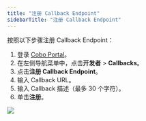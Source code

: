 ```yaml
---
title: "注册 Callback Endpoint"
sidebarTitle: "注册 Callback Endpoint"
---
```


按照以下步骤注册 Callback Endpoint：

1. 登录 [Cobo Portal](https://portal.cobo.com/login)。
2. 在左侧导航菜单中，点击**开发者** > **Callbacks**。
3. 点击**注册 Callback Endpoint**。
4. 输入 Callback URL。
5. 输入 Callback 描述（最多 30 个字符）。
6. 单击**注册**。

<img src="/cn/images/developer-console/register_callback_endpoint.png" className="screenshot_modal"/>